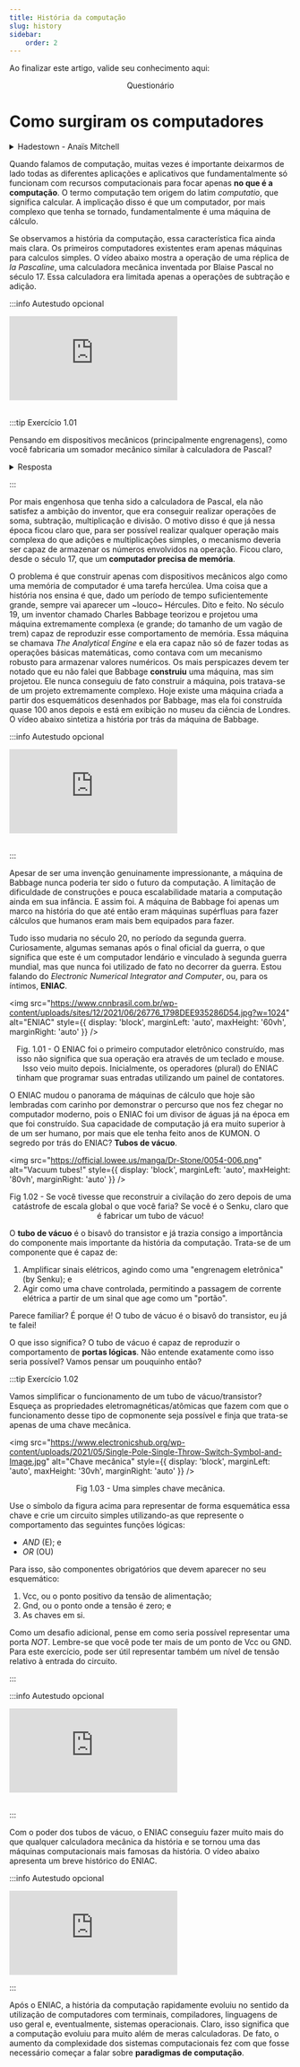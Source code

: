 ```yaml
---
title: História da computação
slug: history
sidebar:
    order: 2
---
```



<Aside type="tip">

Ao finalizar este artigo, valide seu conhecimento aqui:

<center><LinkButton href="/getting-started/">Questionário</LinkButton></center>

</Aside>

# Como surgiram os computadores


<details>
  <summary>Hadestown - Anaïs Mitchell</summary>

  <center>![](https://upload.wikimedia.org/wikipedia/en/b/be/Hadestown_A-Mitchell.jpg)</center>

  Uma semente do que mais tarde viraria o espetáculo da Broadway de mesmo nome,
  Hadestown é um album de folk que reconta a história de Orfeu e Eurídice com
  uma roupagem mais moderna. Os deuses dão vez a um sistema opressor que criou
  um inferno na terra e a "morte" de Eurídice vira o ímpeto de ir para um lugar
  onde se pode ganhar mais dinheiro. 

  Poucos álbuns conseguem mesclar tantos estilos e artistas e ainda assim
  manter uma coesão temática tão forte quanto Hadestown. Menos ainda conseguem
  construir uma narrativa musical, é um album que se ouve quase como uma ópera
  do começo ao fim. Junta isso a uma das histórias de amor mais famosas (e
      trágicas) da história e temos cinema absoluto... em áudio.

  <div style={{ textAlign: 'center' }}>
      <iframe 
          style={{
              display: 'block',
              margin: 'auto',
              width: '100%',
              height: '50vh',
          }}
          src="https://www.youtube.com/embed/JoeqvPuHwO8" 
          frameborder="0" 
          allowFullScreen>
      </iframe>
  </div>
  <br/>

</details>

Quando falamos de computação, muitas vezes é importante deixarmos de lado todas
as diferentes aplicações e aplicativos que fundamentalmente só funcionam com
recursos computacionais para focar apenas **no que é a computação**. O termo
computação tem origem do latim *computatio*, que significa calcular. A
implicação disso é que um computador, por mais complexo que tenha se tornado,
fundamentalmente é uma máquina de cálculo.

Se observamos a história da computação, essa característica fica ainda mais
clara. Os primeiros computadores existentes eram apenas máquinas para calculos
simples. O vídeo abaixo mostra a operação de uma réplica de *la Pascaline*, uma
calculadora mecânica inventada por Blaise Pascal no século 17. Essa calculadora
era limitada apenas a operações de subtração e adição.

:::info Autestudo opcional

<div style={{ textAlign: 'center' }}>
    <iframe 
        style={{
            display: 'block',
            margin: 'auto',
            width: '100%',
            height: '50vh',
        }}
        src="https://www.youtube.com/embed/GX4RQK__fQc" 
        frameborder="0" 
        allowFullScreen>
    </iframe>
</div>
<br/>

:::tip Exercício 1.01

Pensando em dispositivos mecânicos (principalmente engrenagens), como você
fabricaria um somador mecânico similar à calculadora de Pascal?

<details> 

<summary>Resposta</summary>
<p>
Não espere respostas para os exercícios desse material =)

Mas, vai lá, não vou te deixar 100% na mão. Dê uma olhada nesse outro vídeo,
mostrando como a calculadora de Pascal funciona por dentro:
</p>

<div style={{ textAlign: 'center' }}>
    <iframe 
        style={{
            display: 'block',
            margin: 'auto',
            width: '100%',
            height: '50vh',
        }}
        src="https://www.youtube.com/embed/hSl2WFfCTD8" 
        frameborder="0" 
        allowFullScreen>
    </iframe>
</div>

</details>

:::

Por mais engenhosa que tenha sido a calculadora de Pascal, ela não satisfez a
ambição do inventor, que era conseguir realizar operações de soma, subtração,
multiplicação e divisão. O motivo disso é que já nessa época ficou claro que,
para ser possível realizar qualquer operação mais complexa do que adições e
multiplicações simples, o mecanismo deveria ser capaz de armazenar os números
envolvidos na operação. Ficou claro, desde o século 17, que um **computador
precisa de memória**.

O problema é que construir apenas com dispositivos mecânicos algo como uma
memória de computador é uma tarefa hercúlea. Uma coisa que a história nos
ensina é que, dado um período de tempo suficientemente grande, sempre vai
aparecer um ~louco~ Hércules. Dito e feito. No século 19, um inventor chamado
Charles Babbage teorizou e projetou uma máquina extremamente complexa (e
grande; do tamanho de um vagão de trem) capaz de reproduzir esse comportamento
de memória. Essa máquina se chamava *The Analytical Engine* e ela era capaz não
só de fazer todas as operações básicas matemáticas, como contava com um
mecanismo robusto para armazenar valores numéricos. Os mais perspicazes devem
ter notado que eu não falei que Babbage **construiu** uma máquina, mas sim
projetou. Ele nunca conseguiu de fato construir a máquina, pois tratava-se de
um projeto extremamente complexo. Hoje existe uma máquina criada a partir dos
esquemáticos desenhados por Babbage, mas ela foi construída quase 100 anos
depois e está em exibição no museu da ciência de Londres. O vídeo abaixo
sintetiza a história por trás da máquina de Babbage.

:::info Autestudo opcional

<div style={{ textAlign: 'center' }}>
    <iframe 
        style={{
            display: 'block',
            margin: 'auto',
            width: '100%',
            height: '50vh',
        }}
        src="https://www.youtube.com/embed/XSkGY6LchJs" 
        frameborder="0" 
        allowFullScreen>
    </iframe>
</div>
<br/>

:::

Apesar de ser uma invenção genuinamente impressionante, a máquina de Babbage
nunca poderia ter sido o futuro da computação. A limitação de dificuldade de
construções e pouca escalabilidade mataria a computação ainda em sua infância.
E assim foi. A máquina de Babbage foi apenas um marco na história do que até
então eram máquinas supérfluas para fazer cálculos que humanos eram mais bem
equipados para fazer.

Tudo isso mudaria no século 20, no período da segunda guerra. Curiosamente,
algumas semanas após o final oficial da guerra, o que significa que este é um
computador lendário e vinculado à segunda guerra mundial, mas que nunca foi
utilizado de fato no decorrer da guerra. Estou falando do *Electronic Numerical
Integrator and Computer*, ou, para os íntimos, **ENIAC**.

<img 
  src="https://www.cnnbrasil.com.br/wp-content/uploads/sites/12/2021/06/26776_1798DEE935286D54.jpg?w=1024"
  alt="ENIAC"
  style={{ 
    display: 'block',
    marginLeft: 'auto',
    maxHeight: '60vh',
    marginRight: 'auto'
  }} 
/>
<br/>
<p><center>Fig. 1.01 - O ENIAC foi o primeiro computador eletrônico construído, mas isso
não significa que sua operação era através de um teclado e mouse. Isso veio
muito depois. Inicialmente, os operadores (plural) do ENIAC tinham que
programar suas entradas utilizando um painel de contatores. </center></p>


O ENIAC mudou o panorama de máquinas de cálculo que hoje são lembradas com
carinho por demonstrar o percurso que nos fez chegar no computador moderno,
pois o ENIAC foi um divisor de águas já na época em que foi construído. Sua
capacidade de computação já era muito superior à de um ser humano, por mais que
ele tenha feito anos de KUMON. O segredo por trás do ENIAC? **Tubos de vácuo**.

<img 
  src="https://official.lowee.us/manga/Dr-Stone/0054-006.png"
  alt="Vacuum tubes!"
  style={{ 
    display: 'block',
    marginLeft: 'auto',
    maxHeight: '80vh',
    marginRight: 'auto'
  }} 
/>
<br/>
<p><center>Fig 1.02 - Se você tivesse que reconstruir a civilação do zero depois de uma
catástrofe de escala global o que você faria? Se você é o Senku, claro que é
fabricar um tubo de vácuo!</center></p>

O **tubo de vácuo** é o bisavô do transistor e já trazia consigo a importância
do componente mais importante da história da computação. Trata-se de um
componente que é capaz de:

1. Amplificar sinais elétricos, agindo como uma "engrenagem eletrônica" (by
   Senku); e
2. Agir como uma chave controlada, permitindo a passagem de corrente elétrica a
   partir de um sinal que age como um "portão".

Parece familiar? É porque é! O tubo de vácuo é o bisavô do transistor, eu já te
falei!

O que isso significa? O tubo de vácuo é capaz de reproduzir o comportamento de
**portas lógicas**. Não entende exatamente como isso seria possível? Vamos
pensar um pouquinho então?

:::tip Exercício 1.02

Vamos simplificar o funcionamento de um tubo de vácuo/transistor? Esqueça as
propriedades eletromagnéticas/atômicas que fazem com que o funcionamento desse
tipo de copmonente seja possível e finja que trata-se apenas de uma chave
mecânica.

<img 
  src="https://www.electronicshub.org/wp-content/uploads/2021/05/Single-Pole-Single-Throw-Switch-Symbol-and-Image.jpg"
  alt="Chave mecânica"
  style={{ 
    display: 'block',
    marginLeft: 'auto',
    maxHeight: '30vh',
    marginRight: 'auto'
  }} 
/>
<br/>
<p><center>Fig 1.03 - Uma simples chave mecânica.</center></p>

Use o símbolo da figura acima para representar de forma esquemática essa chave
e crie um circuito simples utilizando-as que represente o comportamento das
seguintes funções lógicas:

* *AND* (E); e
* *OR* (OU)

Para isso, são componentes obrigatórios que devem aparecer no seu esquemático:

1. Vcc, ou o ponto positivo da tensão de alimentação;
2. Gnd, ou o ponto onde a tensão é zero; e
3. As chaves em si.

Como um desafio adicional, pense em como seria possível representar uma porta
*NOT*. Lembre-se que você pode ter mais de um ponto de Vcc ou GND. Para este
exercício, pode ser útil representar também um nível de tensão relativo à
entrada do circuito.

:::

:::info Autestudo opcional

<div style={{ textAlign: 'center' }}>
    <iframe 
        style={{
            display: 'block',
            margin: 'auto',
            width: '100%',
            height: '50vh',
        }}
        src="https://www.youtube.com/embed/FU_YFpfDqqA" 
        frameborder="0" 
        allowFullScreen>
    </iframe>
</div>
<br/>

:::


Com o poder dos tubos de vácuo, o ENIAC conseguiu fazer muito mais do que
qualquer calculadora mecânica da história e se tornou uma das máquinas
computacionais mais famosas da história. O vídeo abaixo apresenta um breve
histórico do ENIAC.

:::info Autestudo opcional

<div style={{ textAlign: 'center' }}>
    <iframe 
        style={{
            display: 'block',
            margin: 'auto',
            width: '100%',
            height: '50vh',
        }}
        src="https://www.youtube.com/embed/dy0wpDfnpzo" 
        frameborder="0" 
        allowFullScreen>
    </iframe>
</div>

:::

Após o ENIAC, a história da computação rapidamente evoluiu no sentido da
utilização de computadores com terminais, compiladores, linguagens de uso geral
e, eventualmente, sistemas operacionais. Claro, isso significa que a computação
evoluiu para muito além de meras calculadoras. De fato, o aumento da
complexidade dos sistemas computacionais fez com que fosse necessário começar a
falar sobre **paradigmas de computação**.

